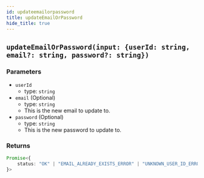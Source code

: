 ```yaml
---
id: updateemailorpassword
title: updateEmailOrPassword
hide_title: true
---
```


## ``updateEmailOrPassword(input: {userId: string, email?: string, password?: string})``

### Parameters
- ``userId``
  - type: ``string``
- `email` (Optional)
  - type: `string`
  - This is the new email to update to.
- `password` (Optional)
  - type: `string`
  - This is the new password to update to.


### Returns
```ts
Promise<{
    status: "OK" | "EMAIL_ALREADY_EXISTS_ERROR" | "UNKNOWN_USER_ID_ERROR";
}>
```